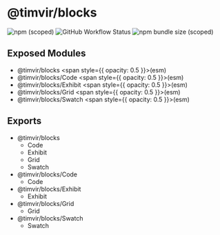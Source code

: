 
# @timvir/blocks

![npm (scoped)](https://img.shields.io/npm/v/@timvir/blocks?style=for-the-badge)
![GitHub Workflow Status](https://img.shields.io/github/workflow/status/timvir/timvir/Validate?style=for-the-badge)
![npm bundle size (scoped)](https://img.shields.io/bundlephobia/minzip/@timvir/blocks?style=for-the-badge)

## Exposed Modules

- @timvir/blocks <span style={{ opacity: 0.5 }}>(esm)</span>
- @timvir/blocks/Code <span style={{ opacity: 0.5 }}>(esm)</span>
- @timvir/blocks/Exhibit <span style={{ opacity: 0.5 }}>(esm)</span>
- @timvir/blocks/Grid <span style={{ opacity: 0.5 }}>(esm)</span>
- @timvir/blocks/Swatch <span style={{ opacity: 0.5 }}>(esm)</span>

## Exports

- @timvir/blocks
  - Code
  - Exhibit
  - Grid
  - Swatch
- @timvir/blocks/Code
  - Code
- @timvir/blocks/Exhibit
  - Exhibit
- @timvir/blocks/Grid
  - Grid
- @timvir/blocks/Swatch
  - Swatch
